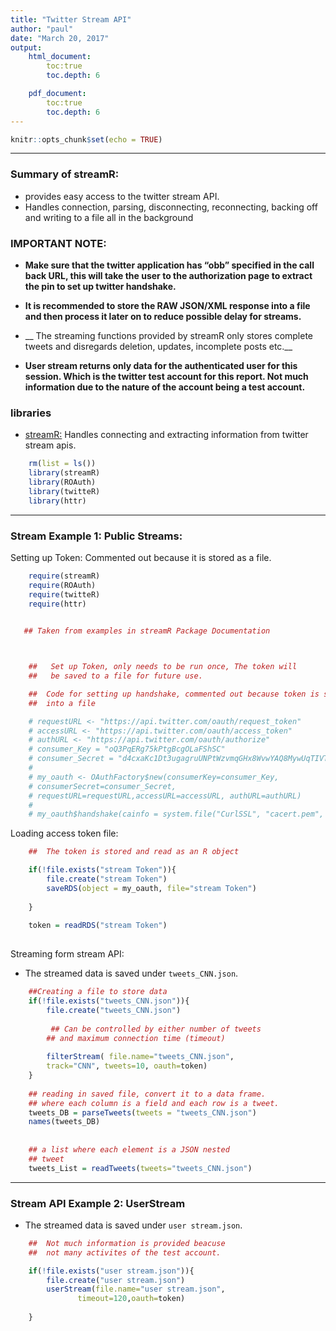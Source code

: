 ```yaml
---
title: "Twitter Stream API"
author: "paul"
date: "March 20, 2017"
output:
    html_document:
        toc:true
        toc.depth: 6

    pdf_document:
        toc:true
        toc.depth: 6
---
```


```r
knitr::opts_chunk$set(echo = TRUE)
```

*****

### Summary of streamR:
*   provides easy access to the twitter stream
    API.
*   Handles connection, parsing, disconnecting,
    reconnecting, backing off and 
    writing to a file all in the background

### IMPORTANT NOTE:
*   __Make sure that the twitter application has "obb" specified
in the call back URL, this will take the user to the authorization 
page to extract the pin to set up twitter handshake.__


*   __It is recommended to store the RAW JSON/XML response into a file
    and then process it later on to reduce possible delay for
    streams.__

*   __ The streaming functions provided by streamR only stores
    complete tweets and disregards deletion, updates, incomplete 
    posts etc.__

*   __User stream returns only data for the authenticated user 
    for this session. Which is the twitter test account for this
    report. Not much information due to the nature of the account
    being a test account.__


### libraries
*   [streamR:](https://cran.r-project.org/web/packages/streamR/index.html)
    Handles connecting and extracting information from twitter stream apis.
```r
    rm(list = ls())
    library(streamR)
    library(ROAuth)
    library(twitteR)
    library(httr)

```



*****


### Stream Example 1: Public Streams:

Setting up Token: Commented out because it is stored as a file.

```r

    require(streamR)
    require(ROAuth)
    require(twitteR)
    require(httr)
    

   ## Taken from examples in streamR Package Documentation



    ##   Set up Token, only needs to be run once, The token will 
    ##   be saved to a file for future use. 

    ##  Code for setting up handshake, commented out because token is saved
    ##  into a file

    # requestURL <- "https://api.twitter.com/oauth/request_token"
    # accessURL <- "https://api.twitter.com/oauth/access_token"
    # authURL <- "https://api.twitter.com/oauth/authorize"
    # consumer_Key = "oQ3PqERg75kPtgBcgOLaFShSC"
    # consumer_Secret = "d4cxaKc1Dt3ugagruUNPtWzvmqGHx8WvwYAQ8MywUqTIVTTj9O"
    # 
    # my_oauth <- OAuthFactory$new(consumerKey=consumer_Key,
    # consumerSecret=consumer_Secret, 
    # requestURL=requestURL,accessURL=accessURL, authURL=authURL)
    # 
    # my_oauth$handshake(cainfo = system.file("CurlSSL", "cacert.pem", package = "RCurl"))
```


Loading access token file:

```r

    ##  The token is stored and read as an R object

    if(!file.exists("stream Token")){
        file.create("stream Token")
        saveRDS(object = my_oauth, file="stream Token")
       
    }
    
    token = readRDS("stream Token")
    
```


Streaming form stream API:

*   The streamed data is saved under `tweets_CNN.json`.

```r
    
    ##Creating a file to store data
    if(!file.exists("tweets_CNN.json")){
        file.create("tweets_CNN.json")
        
         ## Can be controlled by either number of tweets
        ## and maximum connection time (timeout)
    
        filterStream( file.name="tweets_CNN.json",
        track="CNN", tweets=10, oauth=token)
    }
     
    ## reading in saved file, convert it to a data frame.
    ## where each column is a field and each row is a tweet.
    tweets_DB = parseTweets(tweets = "tweets_CNN.json")
    names(tweets_DB)
    
    
    ## a list where each element is a JSON nested 
    ## tweet
    tweets_List = readTweets(tweets="tweets_CNN.json")

```


*****



### Stream API Example 2: UserStream

*   The streamed data is saved under `user stream.json`.

```r
    ##  Not much information is provided beacuse
    ##  not many activites of the test account. 

    if(!file.exists("user stream.json")){
        file.create("user stream.json")
        userStream(file.name="user stream.json",
               timeout=120,oauth=token)
      
    }


```